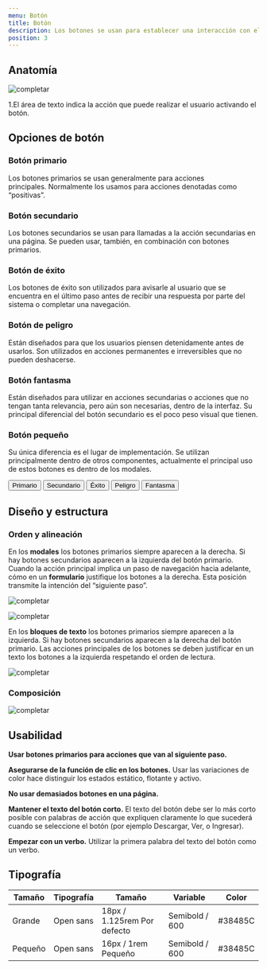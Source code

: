 ```yaml
---
menu: Botón
title: Botón
description: Los botones se usan para establecer una interacción con el usuario. El texto que incluyamos en ellos es fundamental para indicarle la acción específica que queremos que realice en nuestro sitio o aplicación.
position: 3
---
```



## Anatomía

![completar](/componentes/botón/anatomia-1.svg)

1.El área de texto indica la acción que puede realizar el usuario activando el botón.

## Opciones de botón

### Botón primario

Los botones primarios se usan generalmente para acciones principales. Normalmente los usamos para acciones denotadas como “positivas”.

<ButtonExample variant="primary" showDisabled={true} />

### Botón secundario

Los botones secundarios se usan para llamadas a la acción secundarias en una página. Se pueden usar, también, en combinación con botones primarios.

<ButtonExample variant="secondary" showDisabled={true} />

### Botón de éxito

Los botones de éxito son utilizados para avisarle al usuario que se encuentra en el último paso antes de recibir una respuesta por parte del sistema o completar una navegación.

<ButtonExample variant="success" />

### Botón de peligro

Están diseñados para que los usuarios piensen detenidamente antes de usarlos. Son utilizados en acciones permanentes e irreversibles que no pueden deshacerse.

<ButtonExample variant="danger" />

### Botón fantasma

Están diseñados para utilizar en acciones secundarias o acciones que no tengan tanta relevancia, pero aún son necesarias, dentro de la interfaz. Su principal diferencial del botón secundario es el poco peso visual que tienen.

<ButtonExample variant="link" />

### Botón pequeño

Su única diferencia es el lugar de implementación. Se utilizan principalmente dentro de otros componentes, actualmente el principal uso de estos botones es dentro de los modales.

<div className="buttons-showcase">
  <Button type="primary" size="small">
    Primario
  </Button>
  <Button type="secondary" size="small">
    Secundario
  </Button>
  <Button type="success" size="small">
    Éxito
  </Button>
  <Button type="danger" size="small">
    Peligro
  </Button>
  <Button type="link" size="small">
    Fantasma
  </Button>
</div>

## Diseño y estructura

### Orden y alineación

En los **modales** los botones primarios siempre aparecen a la derecha. Si hay botones secundarios aparecen a la izquierda del botón primario. Cuando la acción principal implica un paso de navegación hacia adelante, cómo en un **formulario** justifique los botones a la derecha. Esta posición transmite la intención del “siguiente paso”.

![completar](/componentes/botón/alineacion-1.svg)

![completar](/componentes/botón/alineacion-2.svg)

En los **bloques de texto** los botones primarios siempre aparecen a la izquierda. Si hay botones secundarios aparecen a la derecha del botón primario. Las acciones principales de los botones se deben justificar en un texto los botones a la izquierda respetando el orden de lectura.

![completar](/componentes/botón/alineacion-3.svg)

### Composición

![completar](/componentes/botón/composicion-1.svg)

## Usabilidad

**Usar botones primarios para acciones que van al siguiente paso.**

**Asegurarse de la función de clic en los botones.** Usar las variaciones de color hace distinguir los estados estático, flotante y activo.

**No usar demasiados botones en una página.**

**Mantener el texto del botón corto.** El texto del botón debe ser lo más corto posible con palabras de acción que expliquen claramente lo que sucederá cuando se seleccione el botón (por ejemplo Descargar, Ver, o Ingresar).

**Empezar con un verbo.** Utilizar la primera palabra del texto del botón como un verbo.

## Tipografía

| Tamaño  | Tipografía | Tamaño                      | Variable       | Color   |
| ------- | ---------- | --------------------------- | -------------- | ------- |
| Grande  | Open sans  | 18px / 1.125rem Por defecto | Semibold / 600 | #38485C |
| Pequeño | Open sans  | 16px / 1rem Pequeño         | Semibold / 600 | #38485C |

